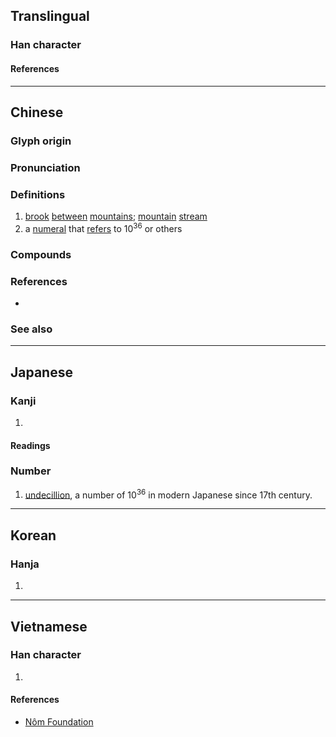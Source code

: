 {{also|涧}}
{{character info/new}}
==Translingual==

===Han character===
{{Han char|rn=85|rad=水|as=12|sn=15|four=37120|canj=EANA|ids=⿰氵間}}

====References====
{{Han ref|kx=0652.321|dj=1060.030|hdz=80024.140|uh=6F97}}

----

==Chinese==
{{zh-forms|s=涧|alt=㵎}}

===Glyph origin===
{{Han etym}}

===Pronunciation===
{{zh-pron
|m=jiàn
|m-s=
|c=gaan2,gaan3
|c-t=
|g=
|h=pfs=
|j=
|mb=
|md=
|mn=kàn
|mn-t=
|w=
|x=
|mc=y
|oc=y
|cat=n,num
}}

===Definitions===
{{zh-hanzi}}

# [[brook]] [[between]] [[mountain]]s; [[mountain]] [[stream]]
# a [[numeral]] that [[refer]]s to 10<sup>36</sup> or others

===Compounds===
{{zh-der|山澗|林慚澗愧|桑澗|深澗|清澗|溝澗|溪澗|澗口|澗壑|澗池|澗溝|西澗|餐松飲澗}}

===References===
* {{R:yue:Hanzi}}

===See also===
{{zh-numerals-10^4}}

{{cln|zh|numeral symbols|numerals}}

----

==Japanese==

===Kanji===
{{ja-kanji|grade=|rs=水12}}

# {{rfdef|ja|sort=水12}}

====Readings====
{{ja-readings
|goon=けん
|kanon=かん
|kun=たに-, たにみず-
|nanori=ま
}}

===Number===
{{ja-pos|numeral symbol|かん}}

# [[undecillion]], a number of 10<sup>36</sup> in modern Japanese since 17th century.

----

==Korean==

===Hanja===
{{ko-hanja|hangeul=간|eumhun=산골물|rv=gan|mr=kan|y=kan}}

# {{rfdef|ko|sort=水12}}

----

==Vietnamese==

===Han character===
{{vi-readings|rs=水12|reading=giản}}

# {{rfdef|vi|sort=水12}}

====References====
* [http://nomfoundation.org/common/nom_details.php?codepoint=6f97&img=1 Nôm Foundation]

{{cln|vi|Han tu}}